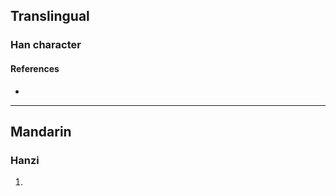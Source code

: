 {{character info/new}}
==Translingual==

===Han character===
{{Han char|rn=96|rad=玉|as=04|sn=8|four=|canj=MGYY|ids=⿰𤣩卞}}

====References====
* {{Han ref|kx=0728.070|dkj=20864|dj=1140.070|hdz=21105.020|uh=73A3|ud=29603}}

----

==Mandarin==

===Hanzi===
{{cmn-hanzi|pin=[[bàng]] ([[bang4]]), [[biàn]] ([[bian4]])|wg=pang<sup>4</sup>, pien<sup>4</sup>}}

# {{rfdef|cmn|sort=玉04}}